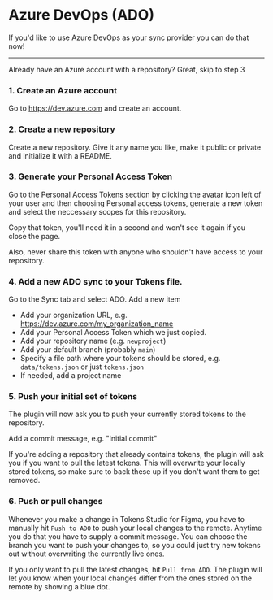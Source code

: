 # Azure DevOps (ADO)

If you'd like to use Azure DevOps as your sync provider you can do that now!

---


<Callout emoji="💡">
  Already have an Azure account with a repository? Great, skip to step 3
</Callout>

### 1. Create an Azure account

Go to https://dev.azure.com and create an account.

### 2. Create a new repository

Create a new repository. Give it any name you like, make it public or private and initialize it with a README.

### 3. Generate your Personal Access Token

Go to the Personal Access Tokens section by clicking the avatar icon left of your user and then choosing Personal access tokens, generate a new token and select the neccessary scopes for this repository.

Copy that token, you'll need it in a second and won't see it again if you close the page.

Also, never share this token with anyone who shouldn't have access to your repository.

### 4. Add a new ADO sync to your Tokens file.

Go to the Sync tab and select ADO. Add a new item

- Add your organization URL, e.g. https://dev.azure.com/my_organization_name
- Add your Personal Access Token which we just copied.
- Add your repository name (e.g. `newproject`)
- Add your default branch (probably `main`)
- Specify a file path where your tokens should be stored, e.g. `data/tokens.json` or just `tokens.json`
- If needed, add a project name

### 5. Push your initial set of tokens

The plugin will now ask you to push your currently stored tokens to the repository.

Add a commit message, e.g. "Initial commit"

If you're adding a repository that already contains tokens, the plugin will ask you if you want to pull the latest tokens. This will overwrite your locally stored tokens, so make sure to back these up if you don't want them to get removed.

### 6. Push or pull changes

Whenever you make a change in Tokens Studio for Figma, you have to manually hit `Push to ADO` to push your local changes to the remote. Anytime you do that you have to supply a commit message. You can choose the branch you want to push your changes to, so you could just try new tokens out without overwriting the currently live ones.

If you only want to pull the latest changes, hit `Pull from ADO`. The plugin will let you know when your local changes differ from the ones stored on the remote by showing a blue dot.
